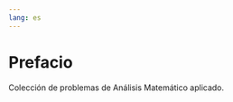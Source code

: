 ```yaml
---
lang: es
---
```


# Prefacio {.unnumbered}

Colección de problemas de Análisis Matemático aplicado. 
